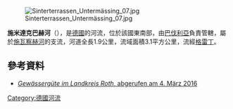 {{Coord|49.09076|N|11.29704|E|display=title}}
[[Image:Sinterterrassen_Untermässing_07.jpg|right]]

'''施米達克巴赫河'''（{{lang-de|Schmiedackerbach}}），是[[德國|德國]]的河流，位於該國東南部，由[[巴伐利亞|巴伐利亞]]負責管轄，屬於[[施瓦察赫河_(阿爾特米爾河)|施瓦察赫河]]的支流，河道全長1.9公里，流域面積3.1平方公里，流經[[格雷丁|格雷丁]]。

==參考資料==
* [https://web.archive.org/web/20160304104134/http://home.arcor.de/nb509/Wasserkarten/gewaesserkarte_lkr-roth.pdf  ''Gewässergüte im Landkreis Roth'', abgerufen am 4. März 2016]

{{Germany-geo-stub}}
[[Category:德國河流|Category:德國河流]]